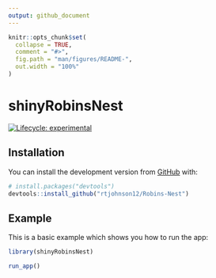 ```yaml
---
output: github_document
---
```


<!-- README.md is generated from README.Rmd. Please edit that file -->

```r
knitr::opts_chunk$set(
  collapse = TRUE,
  comment = "#>",
  fig.path = "man/figures/README-",
  out.width = "100%"
)
```

# shinyRobinsNest

<!-- badges: start -->
[![Lifecycle: experimental](https://img.shields.io/badge/lifecycle-experimental-orange.svg)](https://www.tidyverse.org/lifecycle/#experimental)
<!-- badges: end -->

## Installation

You can install the development version from [GitHub](https://github.com/) with:

``` r
# install.packages("devtools")
devtools::install_github("rtjohnson12/Robins-Nest")
```
## Example

This is a basic example which shows you how to run the app:

```r
library(shinyRobinsNest)

run_app()
```

